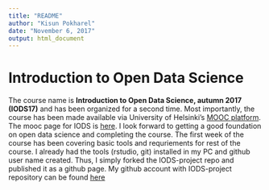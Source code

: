 ```yaml
---
title: "README"
author: "Kisun Pokharel"
date: "November 6, 2017"
output: html_document
---
```


# Introduction to Open Data Science

The course name is **Introduction to Open Data Science, autumn 2017 (IODS17)** and has been organized for a second time. Most importantly, the course has been made available via University of Helsinki's [MOOC platform](https://mooc.helsinki.fi). The mooc page for IODS is [here](https://mooc.helsinki.fi/course/view.php?id=92). I look forward to getting a good foundation on open data science and completing the course. The first week of the course has been covering basic tools and requriements for rest of the course. I already had the tools (rstudio, git) installed in my PC and github user name created. Thus, I simply forked the IODS-project repo and published it as a github page. My github account with IODS-project repository can be found [here](https://github.com/kisun/IODS-project)